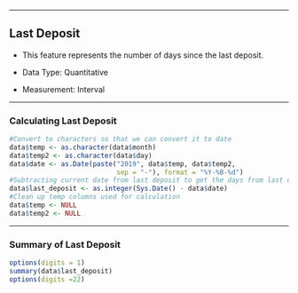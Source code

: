 
-----------------------------------------------------------------------

## Last Deposit

-   This feature represents the number of days since the last deposit.

-   Data Type: Quantitative

-   Measurement: Interval

------------------------------------------------------------------------

### Calculating Last Deposit

```r
#Convert to characters so that we can convert it to date
data$temp <- as.character(data$month)
data$temp2 <- as.character(data$day)
data$date <- as.Date(paste("2019", data$temp, data$temp2, 
                           sep = "-"), format = "%Y-%B-%d")
#Subtracting current date from last deposit to get the days from last deposit
data$last_deposit <- as.integer(Sys.Date() - data$date)
#Clean up temp columns used for calculation
data$temp <- NULL
data$temp2 <- NULL

```

------------------------------------------------------------------------

### Summary of Last Deposit

```r
options(digits = 1)
summary(data$last_deposit)
options(digits =22)

```
